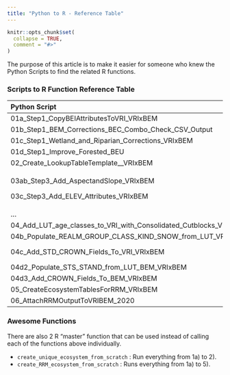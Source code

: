 ```yaml
---
title: "Python to R - Reference Table"
---
```


```r
knitr::opts_chunk$set(
  collapse = TRUE,
  comment = "#>"
)
```

The purpose of this article is to make it easier for someone who knew the Python Scripts to find the related R functions.

### Scripts to R Function Reference Table

+-------------------------------------------------------------------+---------------------------------+
| Python Script                                                     | R Function                      |
+:==================================================================+:================================+
| 01a_Step1_CopyBEIAttributesToVRI_VRIxBEM                          | merge_bem_on_vri                |
+-------------------------------------------------------------------+---------------------------------+
| 01b_Step1_BEM_Corrections_BEC_Combo_Check_CSV_Output              | update_bem_from_vri             |
+-------------------------------------------------------------------+---------------------------------+
| 01c_Step1_Wetland_and_Riparian_Corrections_VRIxBEM                | update_bem_from_wetlands        |
+-------------------------------------------------------------------+---------------------------------+
| 01d_Step1_Improve_Forested_BEU                                    | update_beu_from_rule_dt         |
+-------------------------------------------------------------------+---------------------------------+
| 02_Create_LookupTableTemplate\_\_VRIxBEM                          | create_unique_ecosystem_dt      |
+-------------------------------------------------------------------+---------------------------------+
| 03ab_Step3_Add_AspectandSlope_VRIxBEM                             | merge_elevation_raster_on_sf    |
|                                                                   |                                 |
| 03c_Step3_Add_ELEV_Attributes_VRIxBEM                             |                                 |
+-------------------------------------------------------------------+---------------------------------+
| ...                                                               | merge_ccb_on_vri                |
+-------------------------------------------------------------------+---------------------------------+
| 04_Add_LUT_age_classes_to_VRI_with_Consolidated_Cutblocks_VRIxBEM | calc_forest_age_class           |
+-------------------------------------------------------------------+---------------------------------+
| 04b_Populate_REALM_GROUP_CLASS_KIND_SNOW_from_LUT_VRIxBEM         | merge_unique_ecosystem_fields   |
+-------------------------------------------------------------------+---------------------------------+
| 04c_Add_STD_CROWN_Fields_To_VRI_VRIxBEM                           | merge_unique_ecosystem_fields\  |
|                                                                   | (add_std_crown_fields)          |
+-------------------------------------------------------------------+---------------------------------+
| 04d2_Populate_STS_STAND_from_LUT_BEM_VRIxBEM                      | merge_unique_ecosystem_fields   |
+-------------------------------------------------------------------+---------------------------------+
| 04d3_Add_CROWN_Fields_To_BEM_VRIxBEM                              | find_crown_area_dominant_values |
+-------------------------------------------------------------------+---------------------------------+
| 05_CreateEcosystemTablesForRRM_VRIxBEM                            | create_RRM_ecosystem            |
+-------------------------------------------------------------------+---------------------------------+
| 06_AttachRRMOutputToVRIBEM_2020                                   | merge_rrm_on_vri                |
+-------------------------------------------------------------------+---------------------------------+


### Awesome Functions 

There are also 2 R "master" function that can be used instead of calling each of the functions above individually.

 * `create_unique_ecosystem_from_scratch` : Run everything from 1a) to 2). 
 * `create_RRM_ecosystem_from_scratch` : Runs everything from 1a) to 5).
